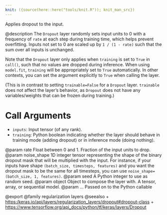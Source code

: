 ```yaml
---
knit: ({source(here::here("tools/knit.R")); knit_man_src})
---
```

Applies dropout to the input.

@description
The `Dropout` layer randomly sets input units to 0 with a frequency of
`rate` at each step during training time, which helps prevent overfitting.
Inputs not set to 0 are scaled up by `1 / (1 - rate)` such that the sum over
all inputs is unchanged.

Note that the `Dropout` layer only applies when `training` is set to `True`
in `call()`, such that no values are dropped during inference.
When using `model.fit`, `training` will be appropriately set to `True`
automatically. In other contexts, you can set the argument explicitly
to `True` when calling the layer.

(This is in contrast to setting `trainable=False` for a `Dropout` layer.
`trainable` does not affect the layer's behavior, as `Dropout` does
not have any variables/weights that can be frozen during training.)

# Call Arguments
- `inputs`: Input tensor (of any rank).
- `training`: Python boolean indicating whether the layer should behave in
    training mode (adding dropout) or in inference mode (doing nothing).

@param rate Float between 0 and 1. Fraction of the input units to drop.
@param noise_shape 1D integer tensor representing the shape of the
    binary dropout mask that will be multiplied with the input.
    For instance, if your inputs have shape
    `(batch_size, timesteps, features)` and
    you want the dropout mask to be the same for all timesteps,
    you can use `noise_shape=(batch_size, 1, features)`.
@param seed A Python integer to use as random seed.
@param object Object to compose the layer with. A tensor, array, or sequential model.
@param ... Passed on to the Python callable

@export
@family regularization layers
@seealso
+ <https:/keras.io/api/layers/regularization_layers/dropout#dropout-class>
+ <https://www.tensorflow.org/api_docs/python/tf/keras/layers/Dropout>
